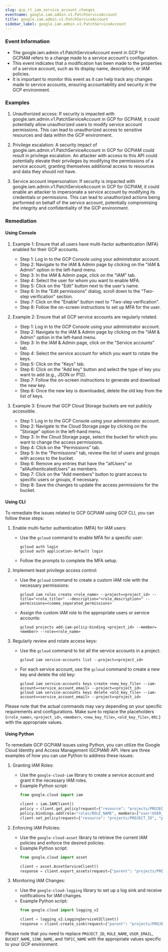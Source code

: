 ```yaml
--- 
slug: gcp_rt_iam_service_account_changes
eventname: google.iam.admin.v1.PatchServiceAccount
title: google.iam.admin.v1.PatchServiceAccount
sidebar_label: google.iam.admin.v1.PatchServiceAccount
---
```

                       
### Event Information

- The google.iam.admin.v1.PatchServiceAccount event in GCP for GCPIAM refers to a change made to a service account's configuration.
- This event indicates that a modification has been made to the properties of a service account, such as its display name, description, or IAM policies.
- It is important to monitor this event as it can help track any changes made to service accounts, ensuring accountability and security in the GCP environment.


### Examples

1. Unauthorized access: If security is impacted with google.iam.admin.v1.PatchServiceAccount in GCP for GCPIAM, it could potentially allow unauthorized users to modify service account permissions. This can lead to unauthorized access to sensitive resources and data within the GCP environment.

2. Privilege escalation: A security impact of google.iam.admin.v1.PatchServiceAccount in GCP for GCPIAM could result in privilege escalation. An attacker with access to this API could potentially elevate their privileges by modifying the permissions of a service account, granting themselves additional access to resources and data they should not have.

3. Service account impersonation: If security is impacted with google.iam.admin.v1.PatchServiceAccount in GCP for GCPIAM, it could enable an attacker to impersonate a service account by modifying its credentials or permissions. This can lead to unauthorized actions being performed on behalf of the service account, potentially compromising the integrity and confidentiality of the GCP environment.

### Remediation

#### Using Console

1. Example 1: Ensure that all users have multi-factor authentication (MFA) enabled for their GCP accounts.
   - Step 1: Log in to the GCP Console using your administrator account.
   - Step 2: Navigate to the IAM & Admin page by clicking on the "IAM & Admin" option in the left-hand menu.
   - Step 3: In the IAM & Admin page, click on the "IAM" tab.
   - Step 4: Select the user for whom you want to enable MFA.
   - Step 5: Click on the "Edit" button next to the user's name.
   - Step 6: In the "Edit permissions" dialog, scroll down to the "Two-step verification" section.
   - Step 7: Click on the "Enable" button next to "Two-step verification".
   - Step 8: Follow the on-screen instructions to set up MFA for the user.

2. Example 2: Ensure that all GCP service accounts are regularly rotated.
   - Step 1: Log in to the GCP Console using your administrator account.
   - Step 2: Navigate to the IAM & Admin page by clicking on the "IAM & Admin" option in the left-hand menu.
   - Step 3: In the IAM & Admin page, click on the "Service accounts" tab.
   - Step 4: Select the service account for which you want to rotate the keys.
   - Step 5: Click on the "Keys" tab.
   - Step 6: Click on the "Add key" button and select the type of key you want to add (e.g., JSON or P12).
   - Step 7: Follow the on-screen instructions to generate and download the new key.
   - Step 8: Once the new key is downloaded, delete the old key from the list of keys.

3. Example 3: Ensure that GCP Cloud Storage buckets are not publicly accessible.
   - Step 1: Log in to the GCP Console using your administrator account.
   - Step 2: Navigate to the Cloud Storage page by clicking on the "Storage" option in the left-hand menu.
   - Step 3: In the Cloud Storage page, select the bucket for which you want to change the access permissions.
   - Step 4: Click on the "Permissions" tab.
   - Step 5: In the "Permissions" tab, review the list of users and groups with access to the bucket.
   - Step 6: Remove any entries that have the "allUsers" or "allAuthenticatedUsers" as members.
   - Step 7: Click on the "Add members" button to grant access to specific users or groups, if necessary.
   - Step 8: Save the changes to update the access permissions for the bucket.

#### Using CLI

To remediate the issues related to GCP GCPIAM using GCP CLI, you can follow these steps:

1. Enable multi-factor authentication (MFA) for IAM users:
   - Use the `gcloud` command to enable MFA for a specific user:
     ```
     gcloud auth login
     gcloud auth application-default login
     ```
   - Follow the prompts to complete the MFA setup.

2. Implement least privilege access control:
   - Use the `gcloud` command to create a custom IAM role with the necessary permissions:
     ```
     gcloud iam roles create <role_name> --project=<project_id> --title="<role_title>" --description="<role_description>" --permissions=<comma_separated_permissions>
     ```
   - Assign the custom IAM role to the appropriate users or service accounts:
     ```
     gcloud projects add-iam-policy-binding <project_id> --member=<member> --role=<role_name>
     ```

3. Regularly review and rotate access keys:
   - Use the `gcloud` command to list all the service accounts in a project:
     ```
     gcloud iam service-accounts list --project=<project_id>
     ```
   - For each service account, use the `gcloud` command to create a new key and delete the old key:
     ```
     gcloud iam service-accounts keys create <new_key_file> --iam-account=<service_account_email> --project=<project_id>
     gcloud iam service-accounts keys delete <old_key_file> --iam-account=<service_account_email> --project=<project_id>
     ```

Please note that the actual commands may vary depending on your specific requirements and configurations. Make sure to replace the placeholders (`<role_name>`, `<project_id>`, `<member>`, `<new_key_file>`, `<old_key_file>`, etc.) with the appropriate values.

#### Using Python

To remediate GCP GCPIAM issues using Python, you can utilize the Google Cloud Identity and Access Management (GCPIAM) API. Here are three examples of how you can use Python to address these issues:

1. Granting IAM Roles:
   - Use the `google-cloud-iam` library to create a service account and grant it the necessary IAM roles.
   - Example Python script:
     ```python
     from google.cloud import iam

     client = iam.IAMClient()
     policy = client.get_policy(request={"resource": "projects/PROJECT_ID"})
     policy.bindings.add(role="roles/ROLE_NAME", members=["user:USER_EMAIL"])
     client.set_policy(request={"resource": "projects/PROJECT_ID", "policy": policy})
     ```

2. Enforcing IAM Policies:
   - Use the `google-cloud-asset` library to retrieve the current IAM policies and enforce the desired policies.
   - Example Python script:
     ```python
     from google.cloud import asset

     client = asset.AssetServiceClient()
     response = client.export_assets(request={"parent": "projects/PROJECT_ID", "output_config": {"gcs_destination": {"uri": "gs://BUCKET_NAME/exported_assets"}}})
     ```

3. Monitoring IAM Changes:
   - Use the `google-cloud-logging` library to set up a log sink and receive notifications for IAM changes.
   - Example Python script:
     ```python
     from google.cloud import logging_v2

     client = logging_v2.LoggingServiceV2Client()
     response = client.create_sink(request={"parent": "projects/PROJECT_ID", "sink": {"name": "SINK_NAME", "destination": "pubsub.googleapis.com/projects/PROJECT_ID/topics/TOPIC_NAME"}})
     ```

Please note that you need to replace `PROJECT_ID`, `ROLE_NAME`, `USER_EMAIL`, `BUCKET_NAME`, `SINK_NAME`, and `TOPIC_NAME` with the appropriate values specific to your GCP environment.


 